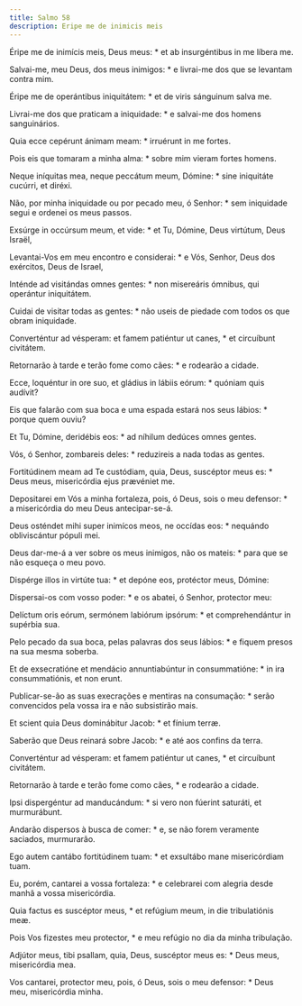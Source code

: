 ```yaml
---
title: Salmo 58
description: Eripe me de inimicis meis
---
```


<div class="side-by-side not-content">

Éripe me de inimícis meis, Deus meus: * et ab insurgéntibus in me líbera me.

Salvai-me, meu Deus, dos meus inimigos: * e livrai-me dos que se levantam contra mim.

Éripe me de operántibus iniquitátem: * et de viris sánguinum salva me.

Livrai-me dos que praticam a iniquidade: * e salvai-me dos homens sanguinários.

Quia ecce cepérunt ánimam meam: * irruérunt in me fortes.

Pois eis que tomaram a minha alma: * sobre mim vieram fortes homens.

Neque iníquitas mea, neque peccátum meum, Dómine: * sine iniquitáte cucúrri, et diréxi.

Não, por minha iniquidade ou por pecado meu, ó Senhor: * sem iniquidade segui e ordenei os meus passos.

Exsúrge in occúrsum meum, et vide: * et Tu, Dómine, Deus virtútum, Deus Israël,

Levantai-Vos em meu encontro e considerai: * e Vós, Senhor, Deus dos exércitos, Deus de Israel,

Inténde ad visitándas omnes gentes: * non misereáris ómnibus, qui operántur iniquitátem.

Cuidai de visitar todas as gentes: * não useis de piedade com todos os que obram iniquidade.

Converténtur ad vésperam: et famem patiéntur ut canes, * et circuíbunt civitátem.

Retornarão à tarde e terão fome como cães: * e rodearão a cidade.

Ecce, loquéntur in ore suo, et gládius in lábiis eórum: * quóniam quis audívit?

Eis que falarão com sua boca e uma espada estará nos seus lábios: * porque quem ouviu?

Et Tu, Dómine, deridébis eos: * ad níhilum dedúces omnes gentes.

Vós, ó Senhor, zombareis deles: * reduzireis a nada todas as gentes.

Fortitúdinem meam ad Te custódiam, quia, Deus, suscéptor meus es: * Deus meus, misericórdia ejus prævéniet me.

Depositarei em Vós a minha fortaleza, pois, ó Deus, sois o meu defensor: * a misericórdia do meu Deus antecipar-se-á.

Deus osténdet mihi super inimícos meos, ne occídas eos: * nequándo obliviscántur pópuli mei.

Deus dar-me-á a ver sobre os meus inimigos, não os mateis: * para que se não esqueça o meu povo.

Dispérge illos in virtúte tua: * et depóne eos, protéctor meus, Dómine:

Dispersai-os com vosso poder: * e os abatei, ó Senhor, protector meu:

Delíctum oris eórum, sermónem labiórum ipsórum: * et comprehendántur in supérbia sua.

Pelo pecado da sua boca, pelas palavras dos seus lábios: * e fiquem presos na sua mesma soberba.

Et de exsecratióne et mendácio annuntiabúntur in consummatióne: * in ira consummatiónis, et non erunt.

Publicar-se-ão as suas execrações e mentiras na consumação: * serão convencidos pela vossa ira e não subsistirão mais.

Et scient quia Deus dominábitur Jacob: * et fínium terræ.

Saberão que Deus reinará sobre Jacob: * e até aos confins da terra.

Converténtur ad vésperam: et famem patiéntur ut canes, * et circuíbunt civitátem.

Retornarão à tarde e terão fome como cães, * e rodearão a cidade.

Ipsi dispergéntur ad manducándum: * si vero non fúerint saturáti, et murmurábunt.

Andarão dispersos à busca de comer: * e, se não forem veramente saciados, murmurarão.

Ego autem cantábo fortitúdinem tuam: * et exsultábo mane misericórdiam tuam.

Eu, porém, cantarei a vossa fortaleza: * e celebrarei com alegria desde manhã a vossa misericórdia.

Quia factus es suscéptor meus, * et refúgium meum, in die tribulatiónis meæ.

Pois Vos fizestes meu protector, * e meu refúgio no dia da minha tribulação.

Adjútor meus, tibi psallam, quia, Deus, suscéptor meus es: * Deus meus, misericórdia mea.

Vos cantarei, protector meu, pois, ó Deus, sois o meu defensor: * Deus meu, misericórdia minha.

</div>

